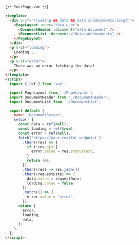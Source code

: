 ```html
{/* YourPage.vue */}

<template>
  <div v-if="!loading && data && data.subdocuments.length">
    <PageLayout :user="data.user">
      <DocumentHeader :document="data.document" />
      <DocumentList :documents="data.subdocuments" />
    </PageLayout>
  </div>
  <p v-if="loading">
    Loading...
  </p>
  <p v-if="error">
    There was an error fetching the data!
  </p>
</template>
<script>
  import { ref } from 'vue';

  import PageLayout from './PageLayout';
  import DocumentHeader from './DocumentHeader';
  import DocumentList from './DocumentList';

  export default {
    name: 'DocumentScreen',
    setup() {
      const data = ref(null);
      const loading = ref(true);
      const error = ref(null);
      fetch('https://your-restful-endpoint')
        .then((res) => {
          if (!res.ok) {
            error.value = res.statusText;
          }
          return res;
        })
        .then((res) => res.json())
        .then((requestData) => {
          data.value = requestData;
          loading.value = false;
        })
        .catch(() => {
          error.value = 'error';
        });
      return {
        error,
        loading,
        data,
      };
    },
  };
</script>
```